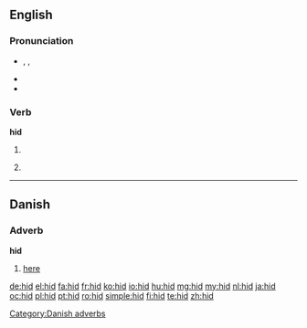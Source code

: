 {{also|HID|híd|hið}}

==English==

===Pronunciation===
* {{enPR|hĭd}}, {{IPA|/hɪd/}}, {{X-SAMPA|/hId/}}
* {{audio|en-us-hid.ogg|Audio (US)}}
* {{rhymes|ɪd}}

===Verb===
'''hid'''

# {{simple past of|hide}}
# {{archaic}} {{past participle of|hide}}

----

==Danish==

===Adverb===
'''hid'''

# [[here]]

[[Category:Danish adverbs]]

[[de:hid]]
[[el:hid]]
[[fa:hid]]
[[fr:hid]]
[[ko:hid]]
[[io:hid]]
[[hu:hid]]
[[mg:hid]]
[[my:hid]]
[[nl:hid]]
[[ja:hid]]
[[oc:hid]]
[[pl:hid]]
[[pt:hid]]
[[ro:hid]]
[[simple:hid]]
[[fi:hid]]
[[te:hid]]
[[zh:hid]]